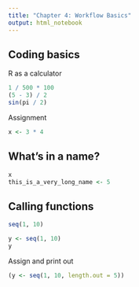 ```yaml
---
title: "Chapter 4: Workflow Basics"
output: html_notebook
---
```


## Coding basics

R as a calculator
```r
1 / 500 * 100
(5 - 3) / 2
sin(pi / 2)
```

Assignment
```r
x <- 3 * 4
```

## What's in a name?

```r
x
this_is_a_very_long_name <- 5

```

## Calling functions

```r
seq(1, 10)
```

```r
y <- seq(1, 10)
y
```

Assign and print out
```r
(y <- seq(1, 10, length.out = 5))
```


